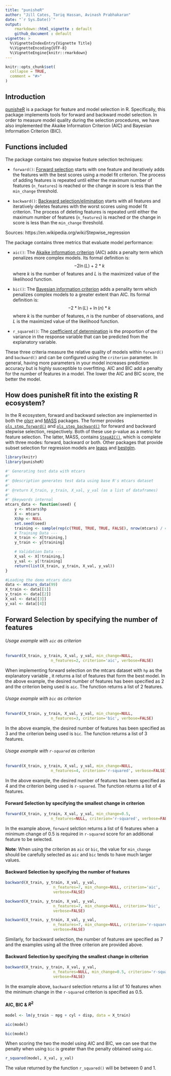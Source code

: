 ```yaml
---
title: "punisheR"
author: "Jill Cates, Tariq Hassan, Avinash Prabhakaran"
date: "`r Sys.Date()`"
output: 
    rmarkdown::html_vignette : default
    github_document : default
vignette: >
  %\VignetteIndexEntry{Vignette Title}
  %\VignetteEncoding{UTF-8}
  %\VignetteEngine{knitr::rmarkdown}
---
```


```r

knitr::opts_chunk$set(
  collapse = TRUE,
  comment = "#>"
)
```

## Introduction

[punisheR](https://github.com/UBC-MDS/punisheR) is a package for feature and model selection in R. Specifically, this package implements tools for forward and backward model selection. In order to measure model quality during the selection procedures, we have also implemented the Akaike Information Criterion (AIC) and Bayesian Information Criterion (BIC).

## Functions included

The package contains two stepwise feature selection techniques:

- `forward()`: [Forward selection](https://en.wikipedia.org/wiki/Stepwise_regression#Main_approaches) starts with one feature and iteratively adds the features with the best scores using a model fit criterion. The process of adding features is repeated until either the maximum number of features (`n_features`) is reached or the change in score is less than the `min_change` threshold.


- `backward()`: [Backward selection/elimination](https://en.wikipedia.org/wiki/Stepwise_regression#Main_approaches) starts with all features and iteratively deletes features with the worst scores using model fit criterion. The process of deleting features is repeated until either the maximum number of features (`n_features`) is reached or the change in score is less than the `min_change` threshold.

Sources: https://en.wikipedia.org/wiki/Stepwise_regression

The package contains three metrics that evaluate model performance: 

- `aic()`: The [Akaike information criterion](https://en.wikipedia.org/wiki/Akaike_information_criterion) (AIC) adds a penalty term which penalizes more complex models. Its formal definition is:
$$-2\ln(L)+2*k $$
where $k$ is the number of features and $L$ is the maximized value of the likelihood function.


- `bic()`: The [Bayesian information criterion](https://en.wikipedia.org/wiki/Bayesian_information_criterion) adds a penality term which penalizes complex models to a greater extent than AIC. Its formal definition is:
$$-2*\ln(L)+\ln(n)*k$$
where $k$ is the number of features, $n$ is the number of observations, and $L$ is the maximized value of the likelihood function.

- `r_squared()`: The [coefficient of determination](https://en.wikipedia.org/wiki/Coefficient_of_determination) is the proportion of the variance in the response variable that can be predicted from the explanatory variable.

These three criteria measure the relative quality of models within `forward()` and `backward()` and can be configured using the `criterion` parameter. In general, having more parameters in your model increases prediction accuracy but is highly susceptible to overfitting. AIC and BIC add a penalty for the number of features in a model. The lower the AIC and BIC score, the better the model.

## How does punisheR fit into the existing R ecosystem?

In the R ecosystem, forward and backward selection are implemented in both the [olsrr](https://cran.r-project.org/web/packages/olsrr/)
and [MASS](https://cran.r-project.org/web/packages/MASS/MASS.pdf) packages. The former provides
[`ols_step_forward()`](https://www.rdocumentation.org/packages/olsrr/versions/0.4.0/topics/ols_step_forward) and
[`ols_step_backward()`](https://www.rdocumentation.org/packages/olsrr/versions/0.4.0/topics/ols_step_backward) for forward and backward stepwise selection, respectively. Both of these use p-value as a metric for feature selection. The latter, MASS, contains [`StepAIC()`](https://stat.ethz.ch/R-manual/R-devel/library/MASS/html/stepAIC.html), which is complete with three modes: forward, backward or both. Other packages that provide subset selection for regression models are [leaps](https://cran.r-project.org/web/packages/leaps/leaps.pdf) and [bestglm](https://cran.r-project.org/web/packages/bestglm/bestglm.pdf).



```r
library(knitr)
library(punisheR)
```


```r
#' Generating test data with mtcars
#'
#' @description generates test data using base R's mtcars dataset
#'
#' @return X_train, y_train, X_val, y_val (as a list of dataframes)
#'
#' @keywords internal
mtcars_data <- function(seed) {
    y <- mtcars$hp
    X <- mtcars
    X$hp <- NULL
    set.seed(seed)
    training <- sample(rep(c(TRUE, TRUE, TRUE, FALSE), nrow(mtcars) / 4))
    # Training Data ---
    X_train <- X[training,]
    y_train <- y[training]

    # Validation Data ---
    X_val <- X[!training,]
    y_val <- y[!training]
    return(list(X_train, y_train, X_val, y_val))
}

```

```r
#Loading the demo mtcars data
data <- mtcars_data(99)
X_train <- data[[1]]
y_train <- data[[2]]
X_val <- data[[3]]
y_val <- data[[4]]
```


## Forward Selection by specifying the number of features

###### Usage example with `aic` as criterion

```r
forward(X_train, y_train, X_val, y_val, min_change=NULL,
                    n_features=2, criterion='aic', verbose=FALSE)
```
When implementing forward selection on the mtcars dataset with `hp` as the explanatory variable , it returns a list of features that form the best model. In the above example, the desired number of features has been specified as 2 and the criterion being used is `aic`. The function returns a list of 2 features.

###### Usage example with `bic` as criterion

```r
forward(X_train, y_train, X_val, y_val, min_change=NULL,
                    n_features=3, criterion='bic', verbose=FALSE)
```

In the above example, the desired number of features has been specified as 3 and the criterion being used is `bic`. The function returns a list of 3 features.

###### Usage example with `r-squared` as criterion

```r
forward(X_train, y_train, X_val, y_val, min_change=NULL,
                    n_features=4, criterion='r-squared', verbose=FALSE)
```

In the above example, the desired number of features has been specified as 4 and the criterion being used is `r-squared`. The function returns a list of 4 features.


#### Forward Selection by specifying the smallest change in criterion 

```r
forward(X_train, y_train, X_val, y_val, min_change=0.5,
                    n_features=NULL, criterion='r-squared', verbose=FALSE)
```

In the example above, `forward` selction returns a list of 6 features when a minimum change of 0.5 is required in `r-squared` score for an additional feature to be selected.

**Note**: When using the criterion as `aic` or `bic`, the value for `min_change` should be carefully selected as `aic` and `bic` tends to have much larger values.



#### Backward Selection by specifying the number of features

```r
backward(X_train, y_train, X_val, y_val,
                     n_features=7, min_change=NULL, criterion='aic',
                     verbose=FALSE)
```

```r
backward(X_train, y_train, X_val, y_val,
                     n_features=7, min_change=NULL, criterion='bic',
                     verbose=FALSE)
```

```r
backward(X_train, y_train, X_val, y_val,
                     n_features=7, min_change=NULL, criterion='r-squared',
                     verbose=FALSE)
```

Similarly, for backward selection, the number of features are specified as 7 and the examples using all the three criterion are provided above.

#### Backward Selection by specifying the smallest change in criterion

```r
backward(X_train, y_train, X_val, y_val,
                     n_features=NULL, min_change=0.5, criterion='r-squared',
                     verbose=FALSE)
```

In the example above, `backward` selection returns a list of 10 features when the minimum change in the `r-squared` criterion is specified as 0.5.

#### AIC, BIC & $R^2$

```r
model <- lm(y_train ~ mpg + cyl + disp, data = X_train)

aic(model)
```

```r
bic(model)
```

When scoring the two the model using AIC and BIC, we can see that the penalty when using `bic` is greater than the penalty obtained using `aic`.

```r
r_squared(model, X_val, y_val)
```

The value returned by the function `r_squared()` will be between 0 and 1.
